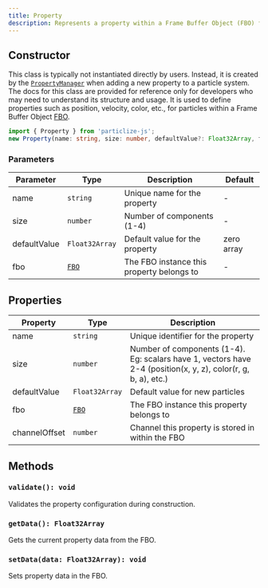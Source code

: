 ```yaml
---
title: Property
description: Represents a property within a Frame Buffer Object (FBO) for particle data
---
```


## Constructor
This class is typically not instantiated directly by users.
Instead, it is created by the [`PropertyManager`](/docs/api/property-manager) when adding a new property to a particle system.
The docs for this class are provided for reference only for developers who may need to understand its structure and usage. 
It is used to define properties such as position, velocity, color, etc., for particles within a Frame Buffer Object [FBO](/docs/api/fbo).

```typescript
import { Property } from 'particlize-js';
new Property(name: string, size: number, defaultValue?: Float32Array, fbo?: FBO)
```


### Parameters

| Parameter    | Type                   | Description                                        | Default     |
| ------------ | ---------------------- | -------------------------------------------------- | ----------- |
| name         | `string`               | Unique name for the property                       | -           |
| size         | `number`               | Number of components (1-4)                         | -           |
| defaultValue | `Float32Array`         | Default value for the property                     | zero array  |
| fbo          | [`FBO`](/docs/api/fbo) | The FBO instance this property belongs to          | -           |

## Properties

| Property      | Type                              | Description                                   |
|---------------|-----------------------------------|-----------------------------------------------|
| name          | `string`                          | Unique identifier for the property            |
| size          | `number`                          | Number of components (1-4). Eg: scalars have 1, vectors have 2-4 (position(x, y, z), color(r, g, b, a), etc.) |
| defaultValue  | `Float32Array`                    | Default value for new particles               |
| fbo           | [`FBO`](/docs/api/fbo)            | The FBO instance this property belongs to     |
| channelOffset | `number`                          | Channel this property is stored in within the FBO |

## Methods

### `validate(): void`

Validates the property configuration during construction.

### `getData(): Float32Array`

Gets the current property data from the FBO.

### `setData(data: Float32Array): void`

Sets property data in the FBO.